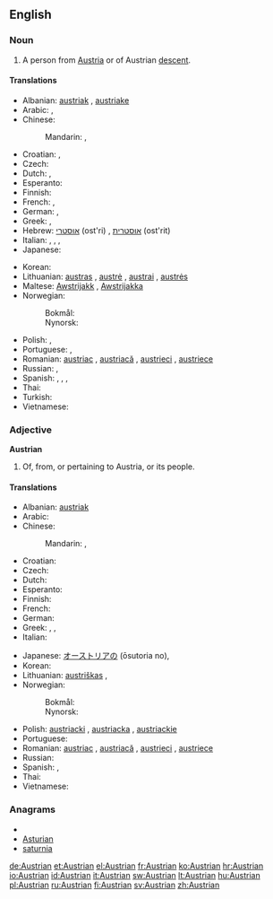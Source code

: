 ==English==

===Noun===
{{en-noun}}

# A person from [[Austria]] or of Austrian [[descent]].

====Translations====
{{trans-top|Austrian person}}
* Albanian: [[austriak]] {{m}}, [[austriake]] {{f}}
* Arabic: {{t|ar|نمساوي|m|tr=namsaawiy, nimsaawiy|sc=Arab}}, {{t|ar|نمساوية|f|tr=namsaawíyya, nimsaawíyya|sc=Arab}}
* Chinese:
*: Mandarin: {{t|zh|奧地利人|sc=Hani}}, {{t|zh|奥地利人|tr=Àodìlì rén|sc=Hani}}
* Croatian: {{t+|hr|Austrijanac|m|alt=Austrijánac}}, {{t+|hr|Austrijanka|f|alt=Austrìjānka}}
* Czech: {{t-|cs|Rakušan|m}}
* Dutch: {{t+|nl|Oostenrijker|m}}, {{t+|nl|Oostenrijkse|f}}
* Esperanto: {{t|eo|aŭstriano}}
* Finnish: {{t+|fi|itävaltalainen}}
* French: {{t+|fr|Autrichien|m}}, {{t+|fr|Autrichienne|f}}
* German: {{t+|de|Österreicher|m}}, {{t+|de|Österreicherin|f}}
* Greek: {{t+|el|Αυστριακός|m}}, {{t-|el|Αυστριακή|f}}
* Hebrew: [[אוסטרי]] (ost'ri) {{m}}, [[אוסטרית]] (ost'rit) {{f}}
* Italian: {{t+|it|austriaco|m}}, {{t-|it|austriaca|f}}, {{t+|it|austriaci|m|p}}, {{t+|it|austriache|f|p}}
* Japanese: {{t|ja|オーストリア人|tr=Ōsutoria-jin|sc=Jpan}}
{{trans-mid}}
* Korean: {{t|ko|오스트리아 사람|tr=Oseuteuria saram|sc=Kore}}
* Lithuanian: [[austras]] {{m}}, [[austrė]] {{f}}, [[austrai]] {{m|p}}, [[austrės]] {{f|p}}
* Maltese: [[Awstrijakk]] {{m}}, [[Awstrijakka]] {{f}}
* Norwegian:
*: Bokmål: {{t+|no|Østerrike}}
*: Nynorsk: {{t|nn|Austerrike|xs=Norwegian Nynorsk}}
* Polish: {{t+|pl|Austriak|m}}, {{t+|pl|Austriaczka|f}}
* Portuguese: {{t+|pt|austríaco|m}}, {{t+|pt|austríaca|f}}
* Romanian: [[austriac]] {{m}}, [[austriacă]] {{f}}, [[austrieci]] {{p}}, [[austriece]] {{f|p}}
* Russian: {{t+|ru|австриец|m|tr=avstríjec}}, {{t+|ru|австрийка|f|tr=avstríjka}}
* Spanish: {{t+|es|austriaco|m}}, {{t+|es|austríaco|m}}, {{t-|es|austriaca|f}}, {{t-|es|austríaca|f}}
* Thai: {{t|th|คนออสเตรีย|tr=kon òt-dtria|sc=Thai}}
* Turkish: {{t+|tr|Avusturyalı}}
* Vietnamese: {{t|vi|người Áo}}
{{trans-bottom}}

===Adjective===
'''Austrian'''

# Of, from, or pertaining to Austria, or its people.

====Translations====
{{trans-top|related to Austria}}
* Albanian: [[austriak]]
* Arabic: {{t|ar|نمساوي|tr=namsaawiy, nimsaawiy|sc=Arab}}
* Chinese:
*: Mandarin: {{t|zh|奧地利|alt=奧地利的|sc=Hani}}, {{t|zh|奥地利|tr=Àodìlì de|alt=奥地利的|sc=Hani}}
* Croatian: {{t+|hr|austrijski|alt=àustrījskī}}
* Czech: {{t-|cs|rakouský|m}}
* Dutch: {{t+|nl|Oostenrijks}}
* Esperanto: {{t|eo|aŭstria}}
* Finnish: {{t+|fi|itävaltalainen}}
* French: {{t+|fr|autrichien}}
* German: {{t+|de|österreichisch}}
* Greek: {{t+|el|αυστριακός|m}}, {{t+|el|αυστριακή|f}}, {{t+|el|αυστριακό|n}}
* Italian: {{t+|it|austriaco|m}}
{{trans-mid}}
* Japanese: [[オーストリアの]] (ōsutoria no), {{t|ja|オーストリア|tr=Ōsutoria-no|alt=オーストリアの|sc=Jpan}}
* Korean: {{t|ko|오스트리아|tr=Oseuteuria-ui|alt=오스트리아의|sc=Kore}}
* Lithuanian: [[austriškas]] {{m}}, {{austriška}} {{f}}
* Norwegian:
*: Bokmål: {{t|no|østerriksk}}
*: Nynorsk: {{t|nn|austerriksk|xs=Norwegian Nynorsk}}
* Polish: [[austriacki]] {{m}}, [[austriacka]] {{f}}, [[austriackie]] {{n}}
* Portuguese: {{t+|pt|austríaco}}
* Romanian: [[austriac]] {{m}}, [[austriacă]] {{f}}, [[austrieci]] {{m|p}}, [[austriece]] {{f|p}}
* Russian: {{t+|ru|австрийский|tr=avstríjskij}}
* Spanish: {{t+|es|austriaco}}, {{t+|es|austríaco}}
* Thai: {{t|th|ออสเตรีย|tr=òt-dtria|sc=Thai}}
* Vietnamese: {{t|vi|Áo}}
{{trans-bottom}}

===Anagrams===
* {{alphagram|aainrstu}}
* [[Asturian#English|Asturian]]
* [[saturnia#English|saturnia]]

[[de:Austrian]]
[[et:Austrian]]
[[el:Austrian]]
[[fr:Austrian]]
[[ko:Austrian]]
[[hr:Austrian]]
[[io:Austrian]]
[[id:Austrian]]
[[it:Austrian]]
[[sw:Austrian]]
[[lt:Austrian]]
[[hu:Austrian]]
[[pl:Austrian]]
[[ru:Austrian]]
[[fi:Austrian]]
[[sv:Austrian]]
[[zh:Austrian]]